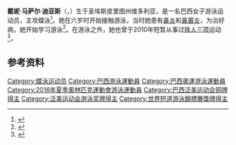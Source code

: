 {{bots|deny=InternetArchiveBot}}
{{NoteTA|G1=Aquatics}}
{{Infobox swimmer
| name = 戴妮·迪亚斯
| image = 
| imagesize = 
| caption = 
| fullname = 戴妮·马萨尔·迪亚斯
| nicknames = 
| nationality = {{BRA}}
| strokes = [[蝶泳|蝶泳]]
| club = 
| collegeteam = 
| birth_date = {{birth date and age|mf=yes|1989|5|16}}
| birth_place = {{BRA}}[[圣埃斯皮里图州|圣埃斯皮里图州]][[维多利亚_(巴西)|维多利亚]]
| death_date = 
| death_place = 
| height = {{convert|1.59|m|ftin|abbr=no}}
| weight = {{convert|51|kg|lb|abbr=on}}
| medaltemplates = 
{{MedalSport|女子[[游泳|游泳]]}}
{{MedalCountry|{{BRA}}}}
{{MedalCompetition|[[世界短池游泳锦标赛|世界短池游泳锦标赛]]}}
{{MedalBronze|[[2018年世界短道游泳錦標賽|2018 杭州]]|100米蝶泳}}
{{MedalCompetition|[[泛美运动会|泛美运动会]]}}
{{MedalBronze|[[2007年泛美运动会|2007 里约热内卢]]|200米蝶泳}}
{{MedalCompetition|[[世界军人运动会|世界军人运动会]]}}
{{MedalSilver|[[2019年世界军人运动会|2019 武汉]]|男女混合4×100米混合泳接力}}
{{MedalBronze|2019 武汉|50米蝶泳}}
{{MedalBronze|2019 武汉|100米蝶泳}}
{{MedalBronze|2019 武汉|4×100米自由泳接力}}
}}

'''戴妮·马萨尔·迪亚斯'''（{{lang-pt|Daiene Marçal Dias}}，{{bd|1989年|5月16日||}}）生于圣埃斯皮里图州维多利亚，是一名巴西女子游泳运动员，主攻蝶泳<ref>{{cite web|url=https://www.sports-reference.com/olympics/athletes/ma/daiene-marcal-1.html|title=Daiene Marçal|work=Sport Reference|accessdate=2020-08-26|archiveurl=https://web.archive.org/web/20200114081034/https://www.sports-reference.com/olympics/athletes/ma/daiene-marcal-1.html|archivedate=2020-01-14}}</ref>。她在六岁时开始接触游泳，当时她患有[[鼻炎|鼻炎]]和[[鼻竇炎|鼻竇炎]]，为治好病，她开始学习游泳<ref>{{cite web|title=Daiene Dias|work=UOL|year=2007|url=http://pan.uol.com.br/pan/2007/modalidades/natacao/brasileiros/daienedias.jhtm|accessdate=2013-04-17|archiveurl=https://web.archive.org/web/20181217110925/https://pan.uol.com.br/pan/2007/modalidades/natacao/brasileiros/daienedias.jhtm|archivedate=2018-12-17}}</ref>。在游泳之外，她也曾于2010年短暂从事过[[铁人三项|铁人三项]]运动<ref>{{cite web|url=http://yesswim.com.br/blog/secoes-semanais/entrevista-com-bia-nantes/entrevista-daiene-dias/|script-title=pt:Entrevista: Daiene Dias|work=Yes Swim|date=2014-10-|accessdate=2020-08-26|archiveurl=https://archive.is/6xRVX|archivedate=2020-08-26}}</ref>。

==参考资料==
{{reflist}}

{{DEFAULTSORT:Dias, Daiene}}
[[Category:蝶泳运动员|Category:蝶泳运动员]]
[[Category:巴西游泳運動員|Category:巴西游泳運動員]]
[[Category:巴西奧運游泳運動員|Category:巴西奧運游泳運動員]]
[[Category:2016年夏季奧林匹克運動會游泳運動員|Category:2016年夏季奧林匹克運動會游泳運動員]]
[[Category:巴西泛美运动会铜牌得主|Category:巴西泛美运动会铜牌得主]]
[[Category:泛美运动会游泳奖牌得主|Category:泛美运动会游泳奖牌得主]]
[[Category:世界短道游泳錦標賽獎牌得主|Category:世界短道游泳錦標賽獎牌得主]]